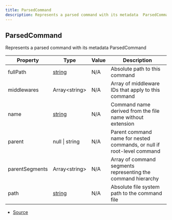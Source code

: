 ```yaml
---
title: ParsedCommand
description: Represents a parsed command with its metadata  ParsedCommand
---
```


## ParsedCommand

Represents a parsed command with its metadata
 ParsedCommand

| Property | Type | Value | Description |
| ----------- | ----------- | ----------- | ----------- |
| fullPath | [string](https://developer.mozilla.org/en-US/docs/Web/JavaScript/Reference/Global_Objects/String) | N/A | Absolute path to this command |
| middlewares | Array\<string> | N/A | Array of middleware IDs that apply to this command |
| name | [string](https://developer.mozilla.org/en-US/docs/Web/JavaScript/Reference/Global_Objects/String) | N/A | Command name derived from the file name without extension |
| parent | null \| string | N/A | Parent command name for nested commands, or null if root-level command |
| parentSegments | Array\<string> | N/A | Array of command segments representing the command hierarchy |
| path | [string](https://developer.mozilla.org/en-US/docs/Web/JavaScript/Reference/Global_Objects/String) | N/A | Absolute file system path to the command file |


- [Source](https://github.com/underctrl-io/commandkit/blob/f8cc07d11d2ae5ed7f529adff1649936223e27b2/packages/commandkit/src/app/router/CommandsRouter.ts#L41)